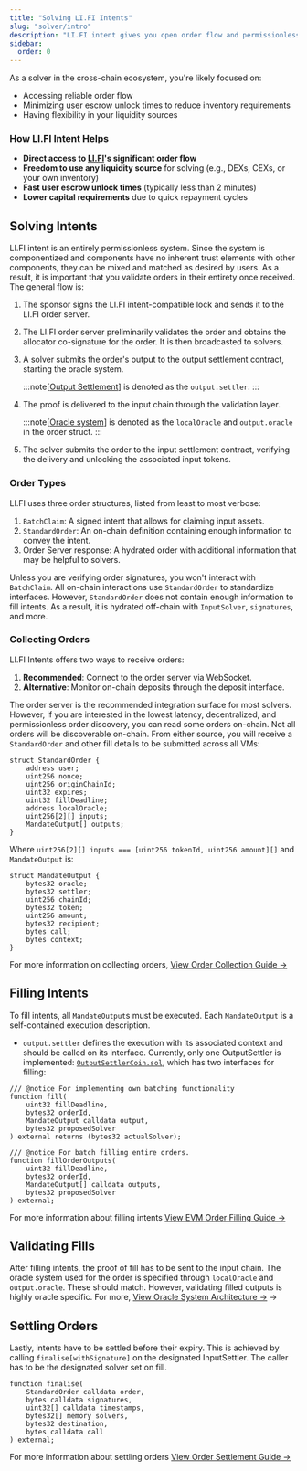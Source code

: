 ```yaml
---
title: "Solving LI.FI Intents"
slug: "solver/intro"
description: "LI.FI intent gives you open order flow and permissionless solving—direct access to cross-chain liquidity, fast settlement cycles, and flexible integration."
sidebar:
  order: 0
---
```


As a solver in the cross-chain ecosystem, you're likely focused on:

- Accessing reliable order flow
- Minimizing user escrow unlock times to reduce inventory requirements
- Having flexibility in your liquidity sources

### How LI.FI Intent Helps

- **Direct access to [LI.FI](http://li.fi/)'s significant order flow**
- **Freedom to use any liquidity source** for solving (e.g., DEXs, CEXs, or your own inventory)
- **Fast user escrow unlock times** (typically less than 2 minutes)
- **Lower capital requirements** due to quick repayment cycles

## Solving Intents

LI.FI intent is an entirely permissionless system. Since the system is componentized and components have no inherent trust elements with other components, they can be mixed and matched as desired by users. As a result, it is important that you validate orders in their entirety once received. The general flow is:


<Steps>

1. The sponsor signs the LI.FI intent-compatible lock and sends it to the LI.FI order server.

2. The LI.FI order server preliminarily validates the order and obtains the allocator co-signature for the order. It is then broadcasted to solvers.

3. A solver submits the order's output to the output settlement contract, starting the oracle system.

    :::note[[Output Settlement](/architecture/output)]
    is denoted as the `output.settler`.
    :::

4. The proof is delivered to the input chain through the validation layer.

    :::note[[Oracle system](/architecture/oracle)]
    is denoted as the `localOracle` and `output.oracle` in the order struct.
    :::

5. The solver submits the order to the input settlement contract, verifying the delivery and unlocking the associated input tokens.

</Steps>


### Order Types

LI.FI uses three order structures, listed from least to most verbose:
1. `BatchClaim`: A signed intent that allows for claiming input assets.
2. `StandardOrder`: An on-chain definition containing enough information to convey the intent.
3. Order Server response: A hydrated order with additional information that may be helpful to solvers.

Unless you are verifying order signatures, you won't interact with `BatchClaim`. All on-chain interactions use `StandardOrder` to standardize interfaces. However, `StandardOrder` does not contain enough information to fill intents. As a result, it is hydrated off-chain with `InputSolver`, `signatures`, and more.

### Collecting Orders

LI.FI Intents offers two ways to receive orders:

1. **Recommended**: Connect to the order server via WebSocket.
2. **Alternative**: Monitor on-chain deposits through the deposit interface.

The order server is the recommended integration surface for most solvers. However, if you are interested in the lowest latency, decentralized, and permissionless order discovery, you can read some orders on-chain. Not all orders will be discoverable on-chain. From either source, you will receive a `StandardOrder` and other fill details to be submitted across all VMs:

```solidity
struct StandardOrder {
    address user;
    uint256 nonce;
    uint256 originChainId;
    uint32 expires;
    uint32 fillDeadline;
    address localOracle;
    uint256[2][] inputs;
    MandateOutput[] outputs;
}
```

Where `uint256[2][] inputs === [uint256 tokenId, uint256 amount][]` and `MandateOutput` is:

```solidity
struct MandateOutput {
    bytes32 oracle;
    bytes32 settler;
    uint256 chainId;
    bytes32 token;
    uint256 amount;
    bytes32 recipient;
    bytes call;
    bytes context;
}
```

For more information on collecting orders, [View Order Collection Guide →](/solver/orderflow)

## Filling Intents

To fill intents, all `MandateOutput`s must be executed. Each `MandateOutput` is a self-contained execution description.
- `output.settler` defines the execution with its associated context and should be called on its interface. Currently, only one OutputSettler is implemented: [`OutputSettlerCoin.sol`](https://github.com/openintentsframework/oif-contracts/blob/main/src/output/coin/OutputSettlerCoin.sol), which has two interfaces for filling:

```solidity
/// @notice For implementing own batching functionality
function fill(
    uint32 fillDeadline,
    bytes32 orderId,
    MandateOutput calldata output,
    bytes32 proposedSolver
) external returns (bytes32 actualSolver);

/// @notice For batch filling entire orders.
function fillOrderOutputs(
    uint32 fillDeadline,
    bytes32 orderId,
    MandateOutput[] calldata outputs,
    bytes32 proposedSolver
) external;
```

For more information about filling intents [View EVM Order Filling Guide →](/solver/evm)

## Validating Fills

After filling intents, the proof of fill has to be sent to the input chain. The oracle system used for the order is specified through `localOracle` and `output.oracle`. These should match. However, validating filled outputs is highly oracle specific. For more, [View Oracle System Architecture ->](/architecture/oracle/#implemented-validation-interfaces) ->

## Settling Orders

Lastly, intents have to be settled before their expiry. This is achieved by calling `finalise[withSignature]` on the designated InputSettler. The caller has to be the designated solver set on fill.

```solidity
function finalise(
    StandardOrder calldata order,
    bytes calldata signatures,
    uint32[] calldata timestamps,
    bytes32[] memory solvers,
    bytes32 destination,
    bytes calldata call
) external;
```

For more information about settling orders [View Order Settlement Guide →](/solver/settlement)
